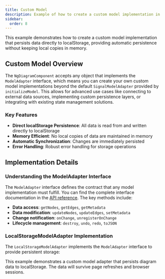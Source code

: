 ```yaml
---
title: Custom Model
description: Example of how to create a custom model implementation in ngDiagram
sidebar:
  order: 8
---
```



This example demonstrates how to create a custom model implementation that persists data directly to localStorage, providing automatic persistence without keeping local copies in memory.

## Custom Model Overview

The `NgDiagramComponent` accepts any object that implements the `ModelAdapter` interface, which means you can create your own custom model implementations beyond the default `SignalModelAdapter` provided by `initializeModel`. This allows for advanced use cases like connecting to external data sources, implementing custom persistence layers, or integrating with existing state management solutions.

### Key Features

- **Direct localStorage Persistence**: All data is read from and written directly to localStorage
- **Memory Efficient**: No local copies of data are maintained in memory
- **Automatic Synchronization**: Changes are immediately persisted
- **Error Handling**: Robust error handling for storage operations

## Implementation Details

### Understanding the ModelAdapter Interface

The `ModelAdapter` interface defines the contract that any model implementation must fulfill. You can find the complete interface documentation in the [API reference](/docs/api/other/modeladapter/). The key methods include:

- **Data access**: `getNodes`, `getEdges`, `getMetadata`
- **Data modification**: `updateNodes`, `updateEdges`, `setMetadata`
- **Change notification**: `onChange`, `unregisterOnChange`
- **Lifecycle management**: `destroy`, `undo`, `redo`, `toJSON`

### LocalStorageModelAdapter Implementation

The `LocalStorageModelAdapter` implements the `ModelAdapter` interface to provide persistent storage:

<CustomModel />

<ExampleViewer dirName="custom-model" />

This example demonstrates a custom model adapter that persists diagram data to localStorage. The data will survive page refreshes and browser sessions.
